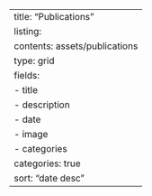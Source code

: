 ---
title: "Publications"
listing:
  contents: assets/publications
  type: grid
  fields: 
    - title
    - description
    - date
    - image
    - categories
  categories: true
  sort: "date desc"
---